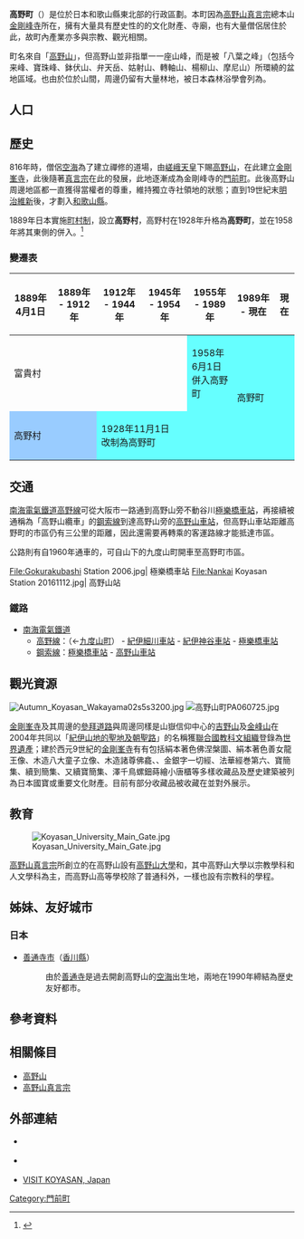 {{日本町村
| 自治體名   = 高野
| 町村       = 町
| 圖像       = [[File:Danjogaran_Koyasan12n3200.jpg|240px]]
| 圖像說明   = [[金剛峯寺|金剛峯寺]]（[[真言宗十八本山|真言宗十八本山]]第18號）[[壇上伽藍|壇上伽藍]]（壇場伽藍）
| 町村章     = [[File:Flag_of_Koya_Wakayama.svg|100px]]
| 日文原名   = 高野町
| 平假名     = こうやちょう
| 羅馬字拼音 = Kōya-chō
| 都道府縣   = 和歌山縣
| 支廳       =
| 郡         = 伊都郡
| 編號       = 30344-5
| 面積       = 137.03
| 邊界未定   =
| 人口       = 2,852<ref>{{Cite web| url=https://www.town.koya.wakayama.jp/| title=高野町の人口・世帯数| publisher=高野町公所| language=ja| accessdate=2021-08-14| archive-date=2019-09-21| archive-url=https://web.archive.org/web/20190921124240/http://www.town.koya.wakayama.jp/| dead-url=no}}</ref>
| 統計時間   = 2021年7月31日
| 自治體     = [[橋本市|橋本市]]、[[九度山町|九度山町]]、[[葛城町|葛城町]]<br />'''[[奈良縣|奈良縣]]'''：[[五條市|五條市]]、[[野迫川村|野迫川村]]
| 樹         = 高野槙
| 花         = 石楠花
| 鳥         =
| 其他象徵物 =
| 其他象徵   =
| 首長       = 平野嘉也
| 卸任日期   = 2022年4月30日
| 議員數     = 10
| 郵遞區號   = 648-0281
| 所在地     = 伊都郡高野町高野山636番地
| 電話號碼   = 736-56-3000
| 外部連結   = {{url|https://www.town.koya.wakayama.jp/}}
| 地圖       = [[File:Koya_in_Wakayama_Prefecture_Ja.svg|250px]]
| 註記       =
}}

'''高野町'''（{{jpn|j=高野町|hg=こうやちょう|rm=Kōya chō|f=y}}）是位於日本和歌山縣東北部的行政區劃。本町因為[[高野山真言宗|高野山真言宗]]總本山[[金剛峰寺|金剛峰寺]]所在，擁有大量具有歷史性的的文化財產、寺廟，也有大量僧侶居住於此，故町內產業亦多與宗教、觀光相關。

町名來自「[[高野山|高野山]]」，但高野山並非指單一一座山峰，而是被「八葉之峰」（包括今来峰、寶珠峰、鉢伏山、弁天岳、姑射山、轉軸山、楊柳山、摩尼山）所環繞的盆地區域。也由於位於山間，周邊仍留有大量林地，被日本森林浴學會列為{{Tsl|ja|森林セラピー基地|森林浴基地}}。

== 人口 ==

{{日本人口統計|location=Koya, Wakayama|code=30344|name=高野町}}

== 歷史 ==

816年時，僧侶[[空海|空海]]為了建立禪修的道場，由[[嵯峨天皇|嵯峨天皇]]下賜[[高野山|高野山]]，在此建立[[金剛峯寺|金剛峯寺]]，此後隨著[[真言宗|真言宗]]在此的發展，此地逐漸成為金剛峰寺的[[門前町|門前町]]。此後高野山周邊地區都一直獲得當權者的尊重，維持獨立寺社領地的狀態；直到19世紀末[[明治維新|明治維新]]後，才劃入[[和歌山縣|和歌山縣]]。

1889年日本實施[[町村制|町村制]]，設立'''高野村'''，高野村在1928年升格為'''高野町'''，並在1958年將其東側的{{Tsl|ja|富貴村 (和歌山県)|富貴村 (和歌山縣)|富貴村}}併入。<ref>{{Cite web| url=https://www.town.koya.wakayama.jp/town/profile/540.html| title=高野町の概要| publisher=高野町公所| language=ja| accessdate=2019-11-15| archive-date=2019-11-15| archive-url=https://web.archive.org/web/20191115014929/https://www.town.koya.wakayama.jp/town/profile/540.html| dead-url=no}}</ref>

=== 變遷表 ===

{|class="wikitable" style="font-size:x-small;"
! 1889年4月1日
! 1889年 - 1912年
! 1912年 - 1944年 
! 1945年 - 1954年 
! 1955年 - 1989年 
! 1989年 - 現在
! 現在
|-
| colspan=4 | 富貴村
| style="background-color:#66FFFF;" | 1958年6月1日<br />併入高野町
| rowspan=2 colspan=2 style="background-color:#66FFFF;" | 高野町
|-
| colspan=2 style="background-color:#99CCFF;" | 高野村
| colspan=3 style="background-color:#66FFFF;" | 1928年11月1日<br />改制為高野町
|}

== 交通 ==

[[南海電氣鐵道|南海電氣鐵道]][[高野線|高野線]]可從大阪市一路通到高野山旁不動谷川[[極樂橋車站|極樂橋車站]]，再接續被通稱為「高野山纜車」的[[鋼索線_(南海電氣鐵道)|鋼索線]]到達高野山旁的[[高野山車站|高野山車站]]，但高野山車站距離高野町的市區仍有三公里的距離，因此還需要再轉乘{{Tsl|ja|南海りんかんバス|南海林間巴士}}的客運路線才能抵達市區。

公路則有自1960年通車的{{Tsl|ja|高野山道路}}，可自山下的九度山町開車至高野町市區。

<gallery widths=200px heights=200px>
File:Gokurakubashi Station 2006.jpg| 極樂橋車站
File:Nankai Koyasan Station 20161112.jpg| 高野山站
</gallery>

=== 鐵路 ===

* [[南海電氣鐵道|南海電氣鐵道]]
** [[高野線|高野線]]：（←[[九度山町|九度山町]]） - [[紀伊細川車站|紀伊細川車站]] - [[紀伊神谷車站|紀伊神谷車站]] - [[極樂橋車站|極樂橋車站]]
** [[鋼索線_(南海電氣鐵道)|鋼索線]]：[[極樂橋車站|極樂橋車站]] - [[高野山車站|高野山車站]]

== 觀光資源 ==

[[File:Autumn_Koyasan_Wakayama02s5s3200.jpg|thumb]]
[[File:高野山町PA060725.jpg|thumb]]

[[金剛峯寺|金剛峯寺]]及其周邊的[[熊野古道|參拜道路]]與周邊同樣是山嶽信仰中心的[[吉野山|吉野山]]及[[金峰山|金峰山]]在2004年共同以「[[紀伊山地的聖地及朝聖路|紀伊山地的聖地及朝聖路]]」的名稱獲[[聯合國教科文組織|聯合國教科文組織]]登錄為[[世界遺產|世界遺產]]；建於西元9世紀的[[金剛峯寺|金剛峯寺]]有有包括絹本著色佛涅槃圖、絹本著色善女龍王像、木造八大童子立像、木造諸尊佛龕、{{Tsl|ja|聾瞽指帰|聾瞽指歸}}、金銀字一切經、法華經巻第六、寶簡集、續到簡集、又續寶簡集、澤千鳥螺鈿蒔繪小唐櫃等多樣收藏品及歷史建築被列為日本國寶或重要文化財產。目前有部分收藏品被收藏在{{Tsl|ja|高野山霊宝館|高野山靈寶館}}並對外展示。

== 教育 ==

[[File:Koyasan_University_Main_Gate.jpg|thumb]]

[[高野山真言宗|高野山真言宗]]所創立的{{Tsl|ja|学校法人高野山学園|學校法人高野山學園}}在高野山設有[[高野山大學|高野山大學]]和{{Tsl|ja|高野山高等学校|高野山高等學校}}，其中高野山大學以宗教學科和人文學科為主，而高野山高等學校除了普通科外，一樣也設有宗教科的學程。

== 姊妹、友好城市 ==

=== 日本 ===

* [[善通寺市|善通寺市]]（[[香川縣|香川縣]]）
*: 由於[[善通寺|善通寺]]是過去開創高野山的[[空海|空海]]出生地，兩地在1990年締結為歴史友好都市。

== 參考資料 ==
{{Reflist}}

== 相關條目 ==
{{Commonscat|Koya, Wakayama}}

* [[高野山|高野山]]
* [[高野山真言宗|高野山真言宗]]

== 外部連結 ==

* {{Ja}} {{Facebook|townkoya|高野町}}
* {{Ja}} {{Instagram|koya_wakayama|和歌山縣高野町}}
* {{En}} [https://web.archive.org/web/20190820220306/http://koyasan.net/ VISIT KOYASAN, Japan]

{{和歌山縣}}
{{Authority control}}

[[Category:門前町|Category:門前町]]